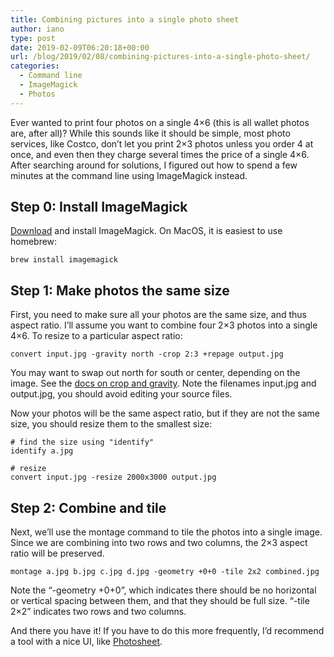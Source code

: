 ```yaml
---
title: Combining pictures into a single photo sheet
author: iano
type: post
date: 2019-02-09T06:20:18+00:00
url: /blog/2019/02/08/combining-pictures-into-a-single-photo-sheet/
categories:
  - Command line
  - ImageMagick
  - Photos
---
```


Ever wanted to print four photos on a single 4&#215;6 (this is all wallet photos are, after all)? While this sounds like it should be simple, most photo services, like Costco, don&#8217;t let you print 2&#215;3 photos unless you order 4 at once, and even then they charge several times the price of a single 4&#215;6. After searching around for solutions, I figured out how to spend a few minutes at the command line using ImageMagick instead.

## Step 0: Install ImageMagick

[Download][1] and install ImageMagick. On MacOS, it is easiest to use homebrew:

```
brew install imagemagick
```

## Step 1: Make photos the same size

First, you need to make sure all your photos are the same size, and thus aspect ratio. I&#8217;ll assume you want to combine four 2&#215;3 photos into a single 4&#215;6. To resize to a particular aspect ratio:

```
convert input.jpg -gravity north -crop 2:3 +repage output.jpg
```

You may want to swap out north for south or center, depending on the image. See the [docs on crop and gravity][2]. Note the filenames input.jpg and output.jpg, you should avoid editing your source files.

Now your photos will be the same aspect ratio, but if they are not the same size, you should resize them to the smallest size:

```
# find the size using "identify"
identify a.jpg

# resize
convert input.jpg -resize 2000x3000 output.jpg
```

## Step 2: Combine and tile

Next, we&#8217;ll use the montage command to tile the photos into a single image. Since we are combining into two rows and two columns, the 2&#215;3 aspect ratio will be preserved.

```
montage a.jpg b.jpg c.jpg d.jpg -geometry +0+0 -tile 2x2 combined.jpg
```

Note the &#8220;-geometry +0+0&#8221;, which indicates there should be no horizontal or vertical spacing between them, and that they should be full size. &#8220;-tile 2&#215;2&#8221; indicates two rows and two columns.

And there you have it! If you have to do this more frequently, I&#8217;d recommend a tool with a nice UI, like [Photosheet][3].

[1]: https://imagemagick.org/script/download.php
[2]: http://www.imagemagick.org/Usage/crop/#crop_gravity
[3]: https://www.photility.com/photosheet/
